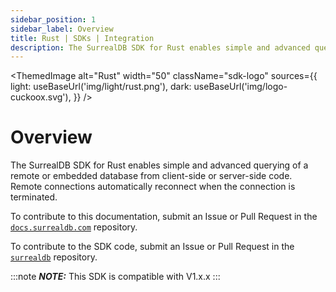 ```yaml
---
sidebar_position: 1
sidebar_label: Overview
title: Rust | SDKs | Integration
description: The SurrealDB SDK for Rust enables simple and advanced querying of a remote or embedded database.
---
```



<ThemedImage
  alt="Rust"
  width="50"
  className="sdk-logo"
  sources={{
    light: useBaseUrl('img/light/rust.png'),
    dark: useBaseUrl('img/logo-cuckoox.svg'),
  }}
/>

# Overview

The SurrealDB SDK for Rust enables simple and advanced querying of a remote or embedded database from client-side or server-side code. Remote connections automatically reconnect when the connection is terminated.

To contribute to this documentation, submit an Issue or Pull Request in the [`docs.surrealdb.com`](https://github.com/surrealdb/docs.surrealdb.com) repository.

To contribute to the SDK code, submit an Issue or Pull Request in the [`surrealdb`](https://github.com/surrealdb/surrealdb) repository.

:::note
___NOTE:___ This SDK is compatible with V1.x.x
:::
